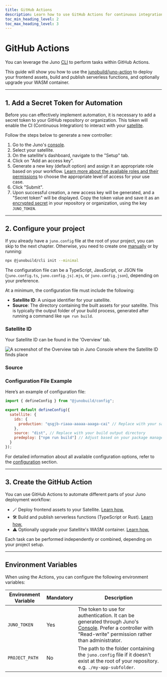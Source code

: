 ```yaml
---
title: GitHub Actions
description: Learn how to use GitHub Actions for continuous integration and deployment.
toc_min_heading_level: 2
toc_max_heading_level: 3
---
```


# GitHub Actions

You can leverage the Juno [CLI] to perform tasks within GitHub Actions.

This guide will show you how to use the [junobuild/juno-action](https://github.com/junobuild/juno-action) to deploy your frontend assets, build and publish serverless functions, and optionally upgrade your WASM container.

---

## 1. Add a Secret Token for Automation

Before you can effectively implement automation, it is necessary to add a secret token to your GitHub repository or organization. This token will enable the CI (Continuous Integration) to interact with your [satellite].

Follow the steps below to generate a new controller:

1. Go to the Juno's [console](https://console.juno.build).
2. Select your satellite.
3. On the satellite's dashboard, navigate to the "Setup" tab.
4. Click on "Add an access key".
5. Generate a new key (default option) and assign it an appropriate role based on your workflow. [Learn more about the available roles and their permissions](../miscellaneous/access-keys.md) to choose the appropriate level of access for your use case.
6. Click "Submit".
7. Upon successful creation, a new access key will be generated, and a "Secret token" will be displayed. Copy the token value and save it as an [encrypted secret](https://docs.github.com/en/actions/security-guides/encrypted-secrets) in your repository or organization, using the key `JUNO_TOKEN`.

---

## 2. Configure your project

If you already have a `juno.config` file at the root of your project, you can skip to the next chapter. Otherwise, you need to create one [manually](#configuration-file-example) or by running:

```bash
npx @junobuild/cli init --minimal
```

The configuration file can be a TypeScript, JavaScript, or JSON file (`juno.config.ts`, `juno.config.js|.mjs`, or `juno.config.json`), depending on your preference.

At a minimum, the configuration file must include the following:

- **Satellite ID**: A unique identifier for your satellite.
- **Source**: The directory containing the built assets for your satellite. This is typically the output folder of your build process, generated after running a command like `npm run build`.

### Satellite ID

Your Satellite ID can be found in the 'Overview' tab.

![A screenshot of the Overview tab in Juno Console where the Satellite ID finds place](../../img/satellite/overview.png)

### Source


<Examples />

### Configuration File Example

Here’s an example of configuration file:

```javascript
import { defineConfig } from "@junobuild/config";

export default defineConfig({
  satellite: {
    ids: {
      production: "qsgjb-riaaa-aaaaa-aaaga-cai" // Replace with your satellite ID
    },
    source: "dist", // Replace with your build output directory
    predeploy: ["npm run build"] // Adjust based on your package manager
  }
});
```

For detailed information about all available configuration options, refer to the [configuration](../reference/configuration.mdx) section.

---

## 3. Create the GitHub Action

You can use GitHub Actions to automate different parts of your Juno deployment workflow:

- 🪄 Deploy frontend assets to your Satellite. [Learn how.](./deploy-frontend.md)
- 🛠️ Build and publish serverless functions (TypeScript or Rust). [Learn how.](./publish-functions.md)
- ⚠️ Optionally upgrade your Satellite's WASM container. [Learn how.](./upgrade-functions.md)

Each task can be performed independently or combined, depending on your project setup.

---

## Environment Variables

When using the Actions, you can configure the following environment variables:

| Environment Variable | Mandatory | Description                                                                                                                                                                                |
| -------------------- | --------- | ------------------------------------------------------------------------------------------------------------------------------------------------------------------------------------------ |
| `JUNO_TOKEN`         | Yes       | The token to use for authentication. It can be generated through Juno's [Console](https://console.juno.build). Prefer a controller with "Read-write" permission rather than administrator. |
| `PROJECT_PATH`       | No        | The path to the folder containing the `juno.config` file if it doesn't exist at the root of your repository. e.g. `./my-app-subfolder`.                                                    |

[CLI]: ../reference/cli.mdx
[satellite]: ../terminology.md#satellite
[cycles]: ../terminology.md#cycles

